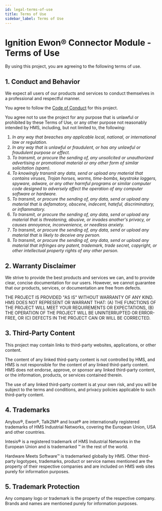 ```yaml
---
id: legal-terms-of-use
title: Terms of Use
sidebar_label: Terms of Use
---
```


# Ignition Ewon® Connector Module - Terms of Use

By using this project, you are agreeing to the following terms of use.

## 1. Conduct and Behavior

We expect all users of our products and services to conduct themselves in a professional and respectful manner.

You agree to follow the [Code of Conduct](02-CODE_OF_CONDUCT.mdx) for this project.

You agree not to use the project for any purpose that is unlawful or prohibited by these Terms of Use,
or any other purpose not reasonably intended by HMS, including, but not limited to, the following:

1. _In any way that breaches any applicable local, national, or international law or regulation._
2. _In any way that is unlawful or fraudulent, or has any unlawful or fraudulent purpose or effect._
3. _To transmit, or procure the sending of, any unsolicited or unauthorized advertising or promotional material or any
   other form of similar solicitation (spam)._
4. _To knowingly transmit any data, send or upload any material that contains viruses, Trojan horses, worms, time-bombs,
   keystroke loggers, spyware, adware, or any other harmful programs or similar computer code designed to adversely
   affect the operation of any computer software or hardware._
5. _To transmit, or procure the sending of, any data, send or upload any material that is defamatory, obscene, indecent,
   hateful, discriminatory, or inflammatory._
6. _To transmit, or procure the sending of, any data, send or upload any material that is threatening, abusive, or
   invades another's privacy, or causes annoyance, inconvenience, or needless anxiety._
7. _To transmit, or procure the sending of, any data, send or upload any material that is likely to deceive any person._
8. _To transmit, or procure the sending of, any data, send or upload any material that infringes any patent, trademark,
   trade secret, copyright, or other intellectual property rights of any other person._

## 2. Warranty Disclaimer

We strive to provide the best products and services we can, and to provide clear, concise documentation for our users.
However, we cannot guarantee that our products, services, or documentation are free from defects.

THE PROJECT IS PROVIDED "AS IS" WITHOUT WARRANTY OF ANY KIND.
HMS DOES NOT REPRESENT OR WARRANT THAT:
(A) THE FUNCTIONS OF THE PROJECT WILL MEET YOUR REQUIREMENTS OR EXPECTATIONS,
(B) THE OPERATION OF THE PROJECT WILL BE UNINTERRUPTED OR ERROR-FREE, OR
(C) DEFECTS IN THE PROJECT CAN OR WILL BE CORRECTED.

## 3. Third-Party Content

This project may contain links to third-party websites, applications, or other content.

The content of any linked third-party content is not controlled by HMS,
and HMS is not responsible for the content of any linked third-party content.
HMS does not endorse, approve, or sponsor any linked third-party content,
or the information, products, or services contained therein.

The use of any linked third-party content is at your own risk, and you will be subject to the terms and conditions,
and privacy policies applicable to such third-party content.

## 4. Trademarks

Anybus®, Ewon®, Talk2M® and Ixxat® are internationally registered trademarks of HMS Industrial Networks, covering the European Union, USA and other countries.

Intesis® is a registered trademark of HMS Industrial Networks in the European Union and is trademarked ™ in the rest of the world.

Hardware Meets Software™ is trademarked globally by HMS. Other third-party logotypes, trademarks, product or service names mentioned are the property of their respective companies and are included on HMS web sites purely for information purposes.

## 5. Trademark Protection

Any company logo or trademark is the property of the respective company. Brands and names are mentioned purely for information purposes.